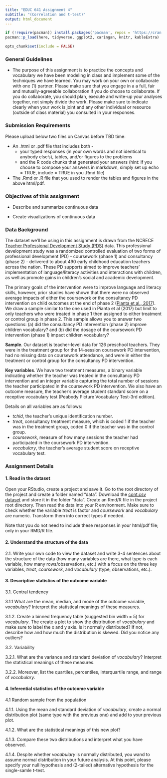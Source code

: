 ```yaml
---
title: "EDUC 641 Assignment 4"
subtitle: "(Correlation and t-test)"
output: html_document
---
```

```R
if (!require(pacman)) install.packages('pacman', repos = 'https://cran.rstudio.com')
pacman::p_load(here, tidyverse, ggplot2, xaringan, knitr, kableExtra)

opts_chunk$set(include = FALSE)
```

### General Guidelines

* The purpose of this assignment is to practice the concepts and vocabulary we have been modeling in class and implement some of the techniques we have learned. You may work on your own or collaborate with one (1) partner. Please make sure that you engage in a a full, fair and mutually-agreeable collaboration if you do choose to collaborate. If you do collaborate, you should plan, execute and write-up your analyses together, not simply divide the work. Please make sure to indicate clearly when your work is joint and any other individual or resource (outside of class material) you consulted in your responses.

### Submission Requirements

Please upload below two files on Canvas before TBD time:  

 * An .html or .pdf file that includes both - 
   + your typed responses (in your own words and not identical to anybody else's), tables, and/or figures to the problems  
   + and the R code chunks that generated your answers (hint: if you choose to compose your answers in markdown, simply set up echo = TRUE, include = TRUE in you .Rmd file)  
   
 * The .Rmd or .R file that you used to render the tables and figures in the above html/pdf. 

### Objectives of this assignment

 * Describe and summarize continuous data

 * Create visualizations of continuous data

### Data Background

The dataset we'll be using in this assignment is drawn from the NCRECE [Teacher Professional Development Study (PDS)](https://www.icpsr.umich.edu/web/ICPSR/studies/34848) data. This professional development study was a randomized controlled evaluation of two forms of professional development (PD) - coursework (phase 1) and consultancy (phase 2) - delivered to about 490 early childhood education teachers across the nation. These PD supports aimed to improve teachers' implementation of language/literacy activities and interactions with children, as well as promote gains in children's social and academic development. 

The primary goals of the intervention were to improve language and literacy skills, however, prior studies have shown that there were no observed average impacts of either the coursework or the consultancy PD intervention on child outcomes at the end of phase 2 ([Pianta et al., 2017](https://www.tandfonline.com/doi/abs/10.1080/10409289.2017.1319783?journalCode=heed20)). We draw a sample similar to the one used in Pianta et al (2017) but limit to only teachers who were treated in phase 1 then assigned to either treatment or control group in phase 2. This sample allows you to answer two questions: (a) did the consultancy PD intervention (phase 2) improve children vocabulary? and (b) did the dosage of the coursework PD intervention (phase 1) impact children vocabulary?

**Sample**. Our dataset is teacher-level data for 126 preschool teachers. They were in the treatment group for the 14-session coursework PD intervention, had no missing data on coursework attendance, and were in either the treatment or control group for the consultancy PD intervention.

**Key variables**. We have two treatment measures, a binary variable indicating whether the teacher was treated in the consultancy PD intervention and an integer variable capturing the total number of sessions the teacher participated in the coursework PD intervention. We also have an outcome measure, the teacher's average student standard score on a receptive vocabulary test (Peabody Picture Vocabulary Test-3rd edition). 

Details on all variables are as follows:

 * *tchid*, the teacher's unique identification number.
 * *treat*, consultancy treatment measure, which is coded 1 if the teacher was in the treatment group, coded 0 if the teacher was in the control group.  
 * *coursework*, measure of how many sessions the teacher had participated in the coursework PD intervention. 
 * *vocabulary*, the teacher's average student score on receptive vocabulary test. 

### Assignment Details

#### 1. Read in the dataset

Open your RStudio, create a project and save it. Go to the root directory of the project and create a folder named "data". Download the [cont.csv dataset](./data/cont.csv) and store it in the folder "data". Create an Rmd/R file in the project root directory. Then read the data into your R environment. 
Make sure to check whether the variable *treat* is factor and *coursework* and *vocabulary* are numeric. Transform them into correct types if needed. 

Note that you do not need to include these responses in your html/pdf file; only in your RMD/R file.

#### 2. Understand the structure of the data

2.1. Write your own code to view the dataset and write 3-4 sentences about the structure of the data (how many variables are there, what type is each variable, how many rows/observations, etc.) with a focus on the three key variables, *treat*, *coursework*, and *vocabulary* (type, observations, etc.). 

#### 3. Descriptive statistics of the outcome variable

3.1. Central tendency

3.1.1 What are the mean, median, and mode of the outcome variable, *vocabulary*? Interpret the statistical meanings of these measures.

3.1.2. Create a binned frequency table (suggested bin width = 5) for *vocabulary*. The create a plot to show the distribution of *vocabulary* and make sure to label the x and y axis. Is it normally distributed? If not, describe how and how much the distribution is skewed. Did you notice any outliers?

3.2. Variability 

3.2.1. What are the variance and standard deviation of *vocabulary*? Interpret the statistical meanings of these measures.

3.2.2. Moreover, list the quartiles, percentiles, interquartile range, and range of *vocabulary*.

#### 4. Inferential statistics of the outcome variable 

4.1 Random sample from the population 

4.1.1. Using the mean and standard deviation of *vocabulary*, create a normal distribution plot (same type with the previous one) and add to your previous plot. 

4.1.2. What are the statistical meanings of this new plot?

4.1.3. Compare these two distributions and interpret what you have observed.

4.1.4. Despite whether *vocabulary* is normally distributed, you wand to assume normal distribution in your future analysis. At this point, please specify your null hypothesis and (2-tailed) alternative hypothesis for the single-samle t-test.













